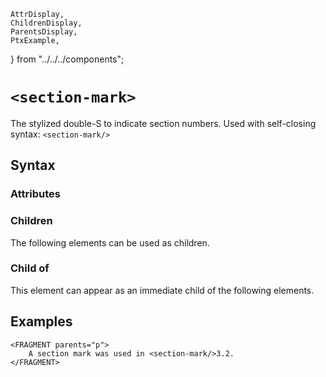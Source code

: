     AttrDisplay,
    ChildrenDisplay,
    ParentsDisplay,
    PtxExample,
} from "../../../components";

# `<section-mark>`

The stylized double-S to indicate section numbers.
Used with self-closing syntax: `<section-mark/>`

## Syntax

### Attributes

<AttrDisplay name="section-mark" />

### Children

The following elements can be used as children.

<ChildrenDisplay name="section-mark" />

### Child of

This element can appear as an immediate child of the following elements.

<ParentsDisplay name="section-mark" />

## Examples
```ptx-example
<FRAGMENT parents="p">
    A section mark was used in <section-mark/>3.2.
</FRAGMENT>
```
    